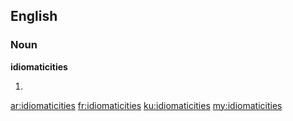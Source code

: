 ==English==

===Noun===
'''idiomaticities'''

# {{plural of|idiomaticity}}

[[ar:idiomaticities]]
[[fr:idiomaticities]]
[[ku:idiomaticities]]
[[my:idiomaticities]]